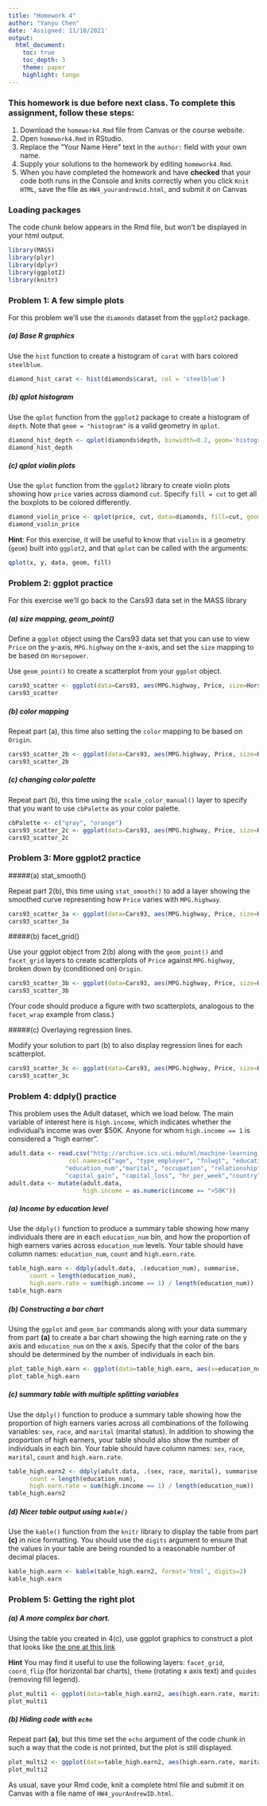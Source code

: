 ---
title: "Homework 4"
author: "Yanyu Chen"
date: 'Assigned: 11/10/2021'
output: 
  html_document:
    toc: true
    toc_depth: 3
    theme: paper
    highlight: tango
---

### This homework is due before next class.  To complete this assignment, follow these steps:

1. Download the `homework4.Rmd` file from Canvas or the course website.
2. Open `homework4.Rmd` in RStudio.
3. Replace the "Your Name Here" text in the `author:` field with your own name.
4. Supply your solutions to the homework by editing `homework4.Rmd`.
5. When you have completed the homework and have **checked** that your code both runs in the Console and knits correctly when you click `Knit HTML`, save the file as `HW4_yourandrewid.html`, and submit it on Canvas  

### Loading packages

The code chunk below appears in the Rmd file, but won't be displayed in your html output.  

```{r, include = FALSE}
library(MASS)
library(plyr)
library(dplyr)
library(ggplot2)
library(knitr)
```

### Problem 1: A few simple plots

For this problem we'll use the `diamonds` dataset from the `ggplot2` package.

##### (a) Base R graphics

Use the `hist` function to create a histogram of `carat` with bars colored `steelblue`. 

```{r question 1a}
diamond_hist_carat <- hist(diamonds$carat, col = 'steelblue')
```

##### (b) qplot histogram

Use the `qplot` function from the `ggplot2` package to create a histogram of `depth`.  Note that `geom = "histogram"` is a valid geometry in `qplot`.  

```{r question 1b}
diamond_hist_depth <- qplot(diamonds$depth, binwidth=0.2, geom='histogram')
diamond_hist_depth
```

##### (c) qplot violin plots

Use the `qplot` function from the `ggplot2` library to create violin plots showing how `price` varies across diamond `cut`.  Specify `fill = cut` to get all the boxplots to be colored differently.

```{r question 1c}
diamond_violin_price <- qplot(price, cut, data=diamonds, fill=cut, geom='violin')
diamond_violin_price
```

**Hint**: For this exercise, it will be useful to know that `violin` is a geometry (`geom`) built into `ggplot2`, and that `qplot` can be called with the arguments:

```{r qqplot, eval = FALSE}
qplot(x, y, data, geom, fill)
```

### Problem 2: ggplot practice 

For this exercise we'll go back to the Cars93 data set in the MASS library

##### (a) size mapping, geom_point()

Define a `ggplot` object using the Cars93 data set that you can use to view `Price` on the y-axis, `MPG.highway` on the x-axis, and set the `size` mapping to be based on `Horsepower`.  

Use `geom_point()` to create a scatterplot from your `ggplot` object.

```{r question 2a}
cars93_scatter <- ggplot(data=Cars93, aes(MPG.highway, Price, size=Horsepower)) + geom_point()
cars93_scatter
```

##### (b) color mapping

Repeat part (a), this time also setting the `color` mapping to be based on `Origin`.

```{r question 2b}
cars93_scatter_2b <- ggplot(data=Cars93, aes(MPG.highway, Price, size=Horsepower, color=Origin)) + geom_point()
cars93_scatter_2b
```

##### (c) changing color palette

Repeat part (b), this time using the `scale_color_manual()` layer to specify that you want to use `cbPalette` as your color palette.

```{r queston 2c}
cbPalette <- c("gray", "orange")
cars93_scatter_2c <- ggplot(data=Cars93, aes(MPG.highway, Price, size=Horsepower, color=Origin)) + geom_point() + scale_color_manual(values=cbPalette)
cars93_scatter_2c
```


### Problem 3: More ggplot2 practice

#####(a) stat_smooth()

Repeat part 2(b), this time using `stat_smooth()` to add a layer showing the smoothed curve representing how `Price` varies with `MPG.highway`.  

```{r question 3a}
cars93_scatter_3a <- ggplot(data=Cars93, aes(MPG.highway, Price, size=Horsepower, color=Origin)) + geom_point() + stat_smooth()
cars93_scatter_3a
```

#####(b) facet_grid() 

Use your ggplot object from 2(b) along with the `geom_point()` and `facet_grid` layers to create scatterplots of `Price` against `MPG.highway`, broken down by (conditioned on) `Origin`.  

```{r question 3b}
cars93_scatter_3b <- ggplot(data=Cars93, aes(MPG.highway, Price, size=Horsepower, color=Origin)) + geom_point() + facet_grid(~Origin)
cars93_scatter_3b
```

(Your code should produce a figure with two scatterplots, analogous to the `facet_wrap` example from class.)

#####(c) Overlaying regression lines.

Modify your solution to part (b) to also display regression lines for each scatterplot.

```{r question 3c}
cars93_scatter_3c <- ggplot(data=Cars93, aes(MPG.highway, Price, size=Horsepower, color=Origin)) + geom_point() + facet_grid(~Origin) + stat_smooth()
cars93_scatter_3c
```


### Problem 4: ddply() practice

This problem uses the Adult dataset, which we load below.  The main variable of interest here is `high.income`, which indicates whether the individual's income was over $50K.  Anyone for whom `high.income == 1` is considered a "high earner".

```{r question 4}
adult.data <- read.csv("http://archive.ics.uci.edu/ml/machine-learning-databases/adult/adult.data", header=FALSE, fill=FALSE, strip.white=T,
                 col.names=c("age", "type_employer", "fnlwgt", "education", 
                "education_num","marital", "occupation", "relationship", "race","sex",
                "capital_gain", "capital_loss", "hr_per_week","country", "income"))
adult.data <- mutate(adult.data,
                     high.income = as.numeric(income == ">50K"))
```

##### (a) Income by education level

Use the `ddply()` function to produce a summary table showing how many individuals there are in each `education_num` bin, and how the proportion of high earners varies across `education_num` levels.  Your table should have column names: `education_num`, `count` and `high.earn.rate`.  

```{r question 4a}
table_high.earn <- ddply(adult.data, .(education_num), summarise, 
      count = length(education_num),
      high.earn.rate = sum(high.income == 1) / length(education_num))
table_high.earn
```

##### (b) Constructing a bar chart

Using the `ggplot` and `geom_bar` commands along with your data summary from part **(a)** to create a bar chart showing the high earning rate on the y axis and `education_num` on the x axis.  Specify that the color of the bars should be determined by the number of individuals in each bin.

```{r question 4b}
plot_table_high.earn <- ggplot(data=table_high.earn, aes(x=education_num, y=high.earn.rate, fill=count)) + geom_histogram(stat='identity')
plot_table_high.earn
```

##### (c) summary table with multiple splitting variables

Use the `ddply()` function to produce a summary table showing how the proportion of high earners varies across all combinations of the following variables: `sex`, `race`, and `marital` (marital status).  In addition to showing the proportion of high earners, your table should also show the number of individuals in each bin.  Your table should have column names: `sex`, `race`, `marital`, `count` and `high.earn.rate`.  

```{r question 4c}
table_high.earn2 <- ddply(adult.data, .(sex, race, marital), summarise, 
      count = length(education_num),
      high.earn.rate = sum(high.income == 1) / length(education_num))
table_high.earn2
```

##### (d) Nicer table output using `kable()`

Use the `kable()` function from the `knitr` library to display the table from part **(c)** in nice formatting.  You should use the `digits` argument to ensure that the values in your table are being rounded to a reasonable number of decimal places.  

```{r question 4d}
kable_high.earn <- kable(table_high.earn2, format='html', digits=2)
kable_high.earn
```

### Problem 5: Getting the right plot

##### (a) A more complex bar chart.

Using the table you created in 4(c), use ggplot graphics to construct a plot that looks like [the one at this link](http://www.andrew.cmu.edu/user/achoulde/94842/homework/target_fig.png)


**Hint** You may find it useful to use the following layers: `facet_grid`, `coord_flip` (for horizontal bar charts), `theme` (rotating x axis text) and `guides` (removing fill legend). 

```{r question 5a, fig.height = 4, fig.width = 8}
plot_multi1 <- ggplot(data=table_high.earn2, aes(high.earn.rate, marital, fill=race)) + geom_histogram(stat= 'identity') + facet_grid(sex~race) + theme(axis.text.x = element_text(angle = 90, vjust = 0.5, hjust=1)) + guides(fill="none") + labs(x = "Proportion earning over $50K per year", y = "Marital status")
plot_multi1
```

##### (b)  Hiding code with `echo` 

Repeat part **(a)**, but this time set the `echo` argument of the code chunk in such a way that the code is not printed, but the plot is still displayed.

```{r question 5b, echo=FALSE, fig.height = 4, fig.width = 8}
plot_multi2 <- ggplot(data=table_high.earn2, aes(high.earn.rate, marital, fill=race)) + geom_histogram(stat= 'identity') + facet_grid(sex~race) + theme(axis.text.x = element_text(angle = 90, vjust = 0.5, hjust=1)) + guides(fill="none") + labs(x = "Proportion earning over $50K per year", y = "Marital status")
plot_multi2
```

As usual, save your Rmd code, knit a complete html file and submit it on Canvas with a file name of `HW4_yourAndrewID.html`.
